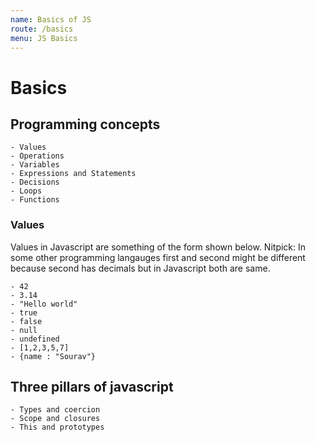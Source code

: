 ```yaml
---
name: Basics of JS
route: /basics
menu: JS Basics
---
```


# Basics

## Programming concepts
    - Values
    - Operations
    - Variables
    - Expressions and Statements
    - Decisions
    - Loops
    - Functions

### Values

Values in Javascript are something of the form shown below. Nitpick: In some other programming langauges first and second might be different because second has decimals but in Javascript both are same.

    - 42
    - 3.14
    - "Hello world"
    - true
    - false
    - null
    - undefined
    - [1,2,3,5,7]
    - {name : "Sourav"}


## Three pillars of javascript
    - Types and coercion
    - Scope and closures
    - This and prototypes